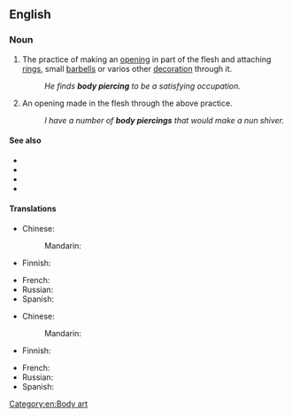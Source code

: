 ==English==
{{wikipedia}}

===Noun===
{{en-noun}}

# {{lb|en|uncountable}} The practice of making an [[opening]] in part of the flesh and attaching [[ring]]s, small [[barbells]] or varios other [[decoration]] through it.
#: ''He finds '''body piercing''' to be a satisfying occupation.''
# {{lb|en|countable}} An opening made in the flesh through the above practice.
#: ''I have a number of '''body piercings''' that would make a nun shiver.''

====See also====
* {{l|en|body jewelry}}
* {{l|en|genital piercing}}
* {{l|en|industrial piercing}}
* {{l|en|surface piercing}}

====Translations====
{{trans-top|the practice}}
* Chinese:
*: Mandarin: {{t-needed|cmn}}
* Finnish: {{t-needed|fi}}
{{trans-mid}}
* French: {{t-needed|fr}}
* Russian: {{t-needed|ru}}
* Spanish: {{t-needed|es}}
{{trans-bottom}}

{{trans-top|the hole}}
* Chinese:
*: Mandarin: {{t-needed|cmn}}
* Finnish: {{t-needed|fi}}
{{trans-mid}}
* French: {{t-needed|fr}}
* Russian: {{t+|ru|пи́рсинг|m}}
* Spanish: {{t-needed|es}}
{{trans-bottom}}

[[Category:en:Body art]]